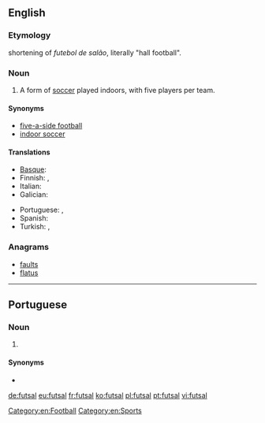 ==English==
{{wikipedia}}

===Etymology===
{{etyl|pt|en}} shortening of ''futebol de salão'', literally "hall football".

===Noun===
{{en-noun|-}}

# A form of [[soccer]] played indoors, with five players per team.

====Synonyms====
* [[five-a-side football]]
* [[indoor soccer]]

====Translations====
{{trans-top|form of soccer}}
* [[Basque]]: {{t|eu|areto-futbol}}
* Finnish: {{t|fi|salijalkapallo}},  {{t|fi|futsal}}
* Italian: {{t|it|calcetto|m}}
* Galician: {{t+|es|fútbol sala}}
{{trans-mid}}
* Portuguese: {{t+|pt|futsal}},  {{t+|pt|futebol de salão}}
* Spanish: {{t+|es|fútbol sala}}
* Turkish: {{t|tr|futsal}}, {{t|tr|salon futbolu}}
{{trans-bottom}}

===Anagrams===
* [[faults#English|faults]]
* [[flatus#English|flatus]]

[[Category:en:Football]]
[[Category:en:Sports]]

----

==Portuguese==

===Noun===
{{pt-noun|m|-}}

# {{l/en|futsal}} {{gloss|form of soccer}}

====Synonyms====
* {{l/pt|futebol de salão}}

[[de:futsal]]
[[eu:futsal]]
[[fr:futsal]]
[[ko:futsal]]
[[pl:futsal]]
[[pt:futsal]]
[[vi:futsal]]